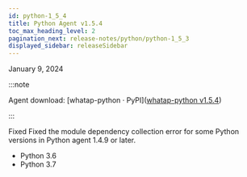 ```yaml
---
id: python-1_5_4
title: Python Agent v1.5.4
toc_max_heading_level: 2
pagination_next: release-notes/python/python-1_5_3
displayed_sidebar: releaseSidebar
---
```


January 9, 2024

:::note

Agent download: [whatap-python · PyPI]([whatap-python v1.5.4](https://pypi.org/project/whatap-python/1.5.4/))

:::

<Status>Fixed</Status> Fixed the module dependency collection error for some Python versions in Python agent 1.4.9 or later.

- Python 3.6
- Python 3.7
